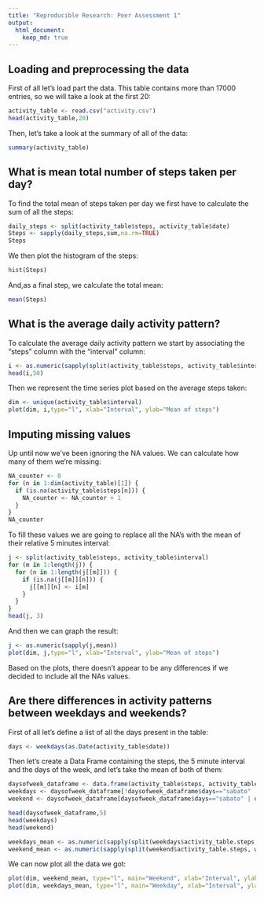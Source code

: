 ```yaml
---
title: "Reproducible Research: Peer Assessment 1"
output: 
  html_document:
    keep_md: true
---
```



## Loading and preprocessing the data
First of all let's load part the data. This table contains more than 17000 entries, so we will take a look at the first 20:
```r
activity_table <- read.csv("activity.csv")
head(activity_table,20)

```
Then, let's take a look at the summary of all of the data:

```r
summary(activity_table)

```
## What is mean total number of steps taken per day?
To find the total mean of steps taken per day we first have to calculate the sum of all the steps:
```r
daily_steps <- split(activity_table$steps, activity_table$date)
Steps <- sapply(daily_steps,sum,na.rm=TRUE)
Steps
```
We then plot the histogram of the steps:
```r
hist(Steps)
```

And,as a final step, we calculate the total mean:
```r
mean(Steps)
```
## What is the average daily activity pattern?
To calculate the average daily activity pattern we start by associating the "steps" column with the "interval" column:
```r
i <- as.numeric(sapply(split(activity_table$steps, activity_table$interval),mean, na.rm=TRUE))
head(i,50)
```
Then we represent the time series plot based on the average steps taken:
```r
dim <- unique(activity_table$interval)
plot(dim, i,type="l", xlab="Interval", ylab="Mean of steps")
```

## Imputing missing values
Up until now we've been ignoring the NA values. We can calculate how many of them we're missing:
```r
NA_counter <- 0
for (n in 1:dim(activity_table)[1]) {
  if (is.na(activity_table$steps[n])) {
    NA_counter <- NA_counter + 1
  }
}
NA_counter
```
To fill these values we are going to replace all the NA's with the mean of their relative 5 minutes interval:
```r
j <- split(activity_table$steps, activity_table$interval)
for (m in 1:length(j)) {
  for (n in 1:length(j[[m]])) {
    if (is.na(j[[m]][n])) {
      j[[m]][n] <- i[m]
    }
  }
}
head(j, 3)
```
And then we can graph the result:
```r
j <- as.numeric(sapply(j,mean))
plot(dim, j,type="l", xlab="Interval", ylab="Mean of steps")
```

Based on the plots, there doesn't appear to be any differences if we decided to include all the NAs values.

## Are there differences in activity patterns between weekdays and weekends?
First of all let's define a list of all the days present in the table:
```r
days <- weekdays(as.Date(activity_table$date))
```
Then let's create a Data Frame containing the steps, the 5 minute interval and the days of the week, and let's take the mean of both of them:
```r

daysofweek_dataframe <- data.frame(activity_table$steps, activity_table$interval, days)
weekdays <- daysofweek_dataframe[!daysofweek_dataframe$days=="sabato" | !daysofweek_dataframe$days == "domenica",]
weekend <- daysofweek_dataframe[daysofweek_dataframe$days=="sabato" | daysofweek_dataframe$days == "domenica",]

head(daysofweek_dataframe,5)
head(weekdays)
head(weekend)

weekdays_mean <- as.numeric(sapply(split(weekdays$activity_table.steps, weekdays$activity_table.interval),mean, na.rm=TRUE))
weekend_mean <- as.numeric(sapply(split(weekend$activity_table.steps, weekend$activity_table.interval),mean, na.rm=TRUE))
```
We can now plot all the data we got:

```r
plot(dim, weekend_mean, type="l", main="Weekend", xlab="Interval", ylab="Mean of steps")
plot(dim, weekdays_mean, type="l", main="Weekday", xlab="Interval", ylab="Mean of steps")
```